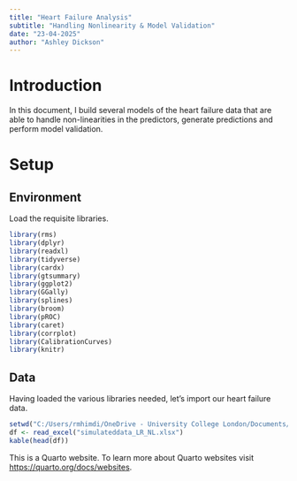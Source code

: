 ```yaml
---
title: "Heart Failure Analysis"
subtitle: "Handling Nonlinearity & Model Validation"
date: "23-04-2025"
author: "Ashley Dickson"
---
```


# Introduction
In this document, I build several models of the heart failure data that are able to handle non-linearities in the predictors, generate predictions and perform model validation.

# Setup
## Environment
Load the requisite libraries.

```r
library(rms)
library(dplyr)
library(readxl)
library(tidyverse)
library(cardx)
library(gtsummary)
library(ggplot2)
library(GGally)
library(splines)
library(broom)
library(pROC)
library(caret)
library(corrplot)
library(CalibrationCurves)
library(knitr)
```

## Data
Having loaded the various libraries needed, let's import our heart failure data.

```r
setwd("C:/Users/rmhimdi/OneDrive - University College London/Documents/HeartFailure")
df <- read_excel("simulateddata_LR_NL.xlsx")
kable(head(df))
```


This is a Quarto website.
To learn more about Quarto websites visit <https://quarto.org/docs/websites>.